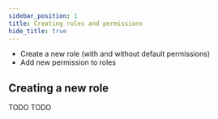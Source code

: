 ```yaml
---
sidebar_position: 1
title: Creating roles and permissions
hide_title: true
---
```



- Create a new role (with and without default permissions)
- Add new permission to roles

## Creating a new role

<BackendSDKTabs>
<TabItem value="nodejs">


</TabItem>
<TabItem value="go">
TODO
</TabItem>
<TabItem value="python">
TODO
</TabItem>
</BackendSDKTabs>
